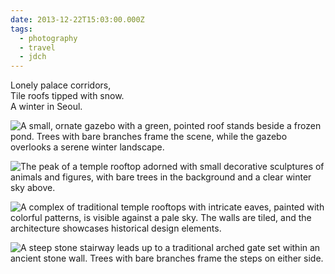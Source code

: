 ```yaml
---
date: 2013-12-22T15:03:00.000Z
tags:
  - photography
  - travel
  - jdch
---
```

Lonely palace corridors,<br/>
Tile roofs tipped with snow.<br/>
A winter in Seoul.

![A small, ornate gazebo with a green, pointed roof stands beside a frozen pond. Trees with bare branches frame the scene, while the gazebo overlooks a serene winter landscape.](/assets/photos/20131222-IMG_1849.jpg)

![The peak of a temple rooftop adorned with small decorative sculptures of animals and figures, with bare trees in the background and a clear winter sky above.](/assets/photos/20131221-IMG_1696.jpg)

![A complex of traditional temple rooftops with intricate eaves, painted with colorful patterns, is visible against a pale sky. The walls are tiled, and the architecture showcases historical design elements.](/assets/photos/20131221-IMG_1698.jpg)

![A steep stone stairway leads up to a traditional arched gate set within an ancient stone wall. Trees with bare branches frame the steps on either side.](/assets/photos/20131221-IMG_1707.jpg)
